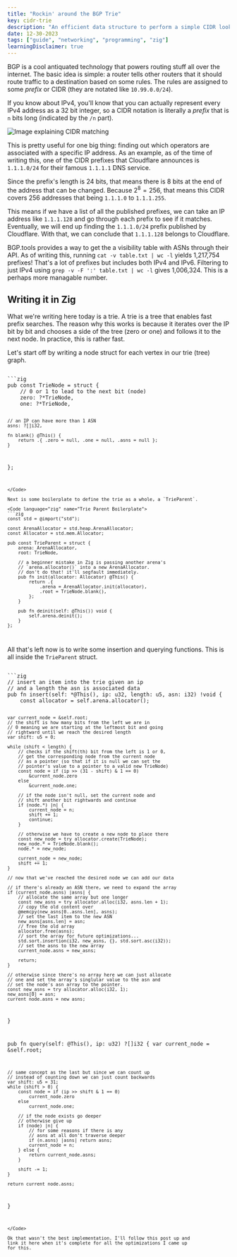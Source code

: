 ```yaml
---
title: "Rockin' around the BGP Trie"
key: cidr-trie
description: "An efficient data structure to perform a simple CIDR lookups"
date: 12-30-2023
tags: ["guide", "networking", "programming", "zig"]
learningDisclaimer: true
---
```




BGP is a cool antiquated technology that powers routing
stuff all over the internet. The basic idea is simple: a router
tells other routers that it should route traffic to a destination
based on some rules. The rules are assigned to some *prefix* or
CIDR (they are notated like `10.99.0.0/24`).

If you know about IPv4, you'll know that you can actually represent
every IPv4 address as a 32 bit integer, so a CIDR notation is literally
a *prefix* that is `n` bits long (indicated by the `/n` part).

<Image src={cidrImage} alt="Image explaining CIDR matching" />

This is pretty useful for one big thing: finding out which operators are
associated with a specific IP address. As an example, as of the time of
writing this, one of the CIDR prefixes that Cloudflare
<Ext href="https://bgp.tools/prefix/1.1.1.0/24">announces</Ext> is
`1.1.1.0/24` for their famous `1.1.1.1` DNS service.

Since the prefix's length is 24 bits, that means there is 8 bits at the
end of the address that can be changed. Because $2^8 = 256$, that means
this CIDR covers 256 addresses that being `1.1.1.0` to `1.1.1.255`.

This means if we have a list of all the published prefixes, we can take
an IP address like `1.1.1.128` and go through each prefix to see if it matches.
Eventually, we will end up finding the `1.1.1.0/24` prefix  published by
Cloudflare. With that, we can conclude that `1.1.1.128` belongs to Cloudflare.

BGP.tools provides a way to get the a visibility table with ASNs through
<Ext href="https://bgp.tools/kb/api">their API</Ext>. As of writing this,
running `cat -v table.txt | wc -l` yields 1,217,754 prefixes! That's a lot 
of prefixes but includes both IPv4 and IPv6. Filtering to just IPv4 using
`grep -v -F ':' table.txt | wc -l` gives 1,006,324. This is a perhaps more
managable number.

## Writing it in Zig

What we're writing here today is a trie. A trie is a tree that enables fast
prefix searches. The reason why this works is because it iterates over the
IP bit by bit and chooses a side of the tree (zero or one) and follows it to
the next node. In practice, this is rather fast.

Let's start off by writing a node struct for each vertex in our trie (tree) graph.

<Code language="zig" name="Node struct">
```zig
pub const TrieNode = struct {
    // 0 or 1 to lead to the next bit (node)
    zero: ?*TrieNode,
    one: ?*TrieNode,

    // an IP can have more than 1 ASN
    asns: ?[]i32,

    fn blank() @This() {
        return .{ .zero = null, .one = null, .asns = null };
    }
};
```
</Code>

Next is some boilerplate to define the trie as a whole, a `TrieParent`.

<Code language="zig" name="Trie Parent Boilerplate">
```zig
const std = @import("std");

const ArenaAllocator = std.heap.ArenaAllocator;
const Allocator = std.mem.Allocator;

pub const TrieParent = struct {
    arena: ArenaAllocator,
    root: TrieNode,

    // a beginner mistake in Zig is passing another arena's 
    // `arena.allocator()` into a new ArenaAllocator. 
    // don't do that! it'll segfault immediately.
    pub fn init(allocator: Allocator) @This() {
        return .{
            .arena = ArenaAllocator.init(allocator),
            .root = TrieNode.blank(),
        };
    }

    pub fn deinit(self: @This()) void {
        self.arena.deinit();
    }
};
```
</Code>

All that's left now is to write some insertion and querying functions. 
This is all inside the `TrieParent` struct.

<Code language="zig" name="Insert and Query (inside TrieParent)">
```zig
// insert an item into the trie given an ip 
// and a length the asn is associated data
pub fn insert(self: *@This(), ip: u32, length: u5, asn: i32) !void {
    const allocator = self.arena.allocator();

    var current_node = &self.root;
    // the shift is how many bits from the left we are in
    // 0 meaning we are starting at the leftmost bit and going
    // rightward until we reach the desired length
    var shift: u5 = 0;

    while (shift < length) {
        // checks if the shift(th) bit from the left is 1 or 0, 
        // get the corresponding node from the current node
        // as a pointer (so that if it is null we can set the 
        // pointer's value to a pointer to a valid new TrieNode)
        const node = if (ip >> (31 - shift) & 1 == 0)
            &current_node.zero 
        else 
            &current_node.one;

        // if the node isn't null, set the current node and 
        // shift another bit rightwards and continue
        if (node.*) |n| {
            current_node = n;
            shift += 1;
            continue;
        }

        // otherwise we have to create a new node to place there
        const new_node = try allocator.create(TrieNode);
        new_node.* = TrieNode.blank();
        node.* = new_node;

        current_node = new_node;
        shift += 1;
    }

    // now that we've reached the desired node we can add our data

    // if there's already an ASN there, we need to expand the array
    if (current_node.asns) |asns| {
        // allocate the same array but one longer
        const new_asns = try allocator.alloc(i32, asns.len + 1);
        // copy the old content over
        @memcpy(new_asns[0..asns.len], asns);
        // set the last item to the new ASN
        new_asns[asns.len] = asn;
        // free the old array
        allocator.free(asns);
        // sort the array for future optimizations...
        std.sort.insertion(i32, new_asns, {}, std.sort.asc(i32));
        // set the asns to the new array
        current_node.asns = new_asns;

        return;
    }

    // otherwise since there's no array here we can just allocate
    // one and set the array's singlular value to the asn and
    // set the node's asn array to the pointer.
    const new_asns = try allocator.alloc(i32, 1);
    new_asns[0] = asn;
    current_node.asns = new_asns;
}

pub fn query(self: @This(), ip: u32) ?[]i32 {
    var current_node = &self.root;

    // same concept as the last but since we can count up 
    // instead of counting down we can just count backwards
    var shift: u5 = 31;
    while (shift > 0) {
        const node = if (ip >> shift & 1 == 0)
            current_node.zero
        else
            current_node.one;

        // if the node exists go deeper
        // otherwise give up
        if (node) |n| {
            // for some reasons if there is any
            // asns at all don't traverse deeper
            if (n.asns) |asns| return asns;
            current_node = n;
        } else {
            return current_node.asns;
        }

        shift -= 1;
    }

    return current_node.asns;
}
```
</Code>

Ok that wasn't the best implementation. I'll follow this post up and
link it here when it's complete for all the optimizations I came up
for this.
